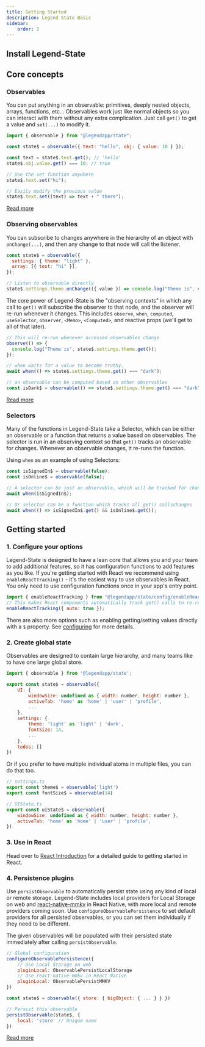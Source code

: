 ```yaml
---
title: Getting Started
description: Legend State Basic
sidebar:
    order: 2
---
```



## Install Legend-State

<Install name="@legendapp/state" />

## Core concepts

### Observables

You can put anything in an observable: primitives, deeply nested objects, arrays, functions, etc... Observables work just like normal objects so you can interact with them without any extra complication. Just call `get()` to get a value and `set(...)` to modify it.

```js
import { observable } from "@legendapp/state";

const state$ = observable({ text: "hello", obj: { value: 10 } });

const text = state$.text.get(); // 'hello'
state$.obj.value.get() === 10; // true

// Use the set function anywhere
state$.text.set("hi");

// Easily modify the previous value
state$.text.set((text) => text + " there");
```

[Read more](../../usage/observable)

### Observing observables

You can subscribe to changes anywhere in the hierarchy of an object with `onChange(...)`, and then any change to that node will call the listener.

```js
const state$ = observable({
  settings: { theme: "light" },
  array: [{ text: "hi" }],
});

// Listen to observable directly
state$.settings.theme.onChange(({ value }) => console.log("Theme is", value));
```

The core power of Legend-State is the "observing contexts" in which any call to `get()` will subscribe the observer to that node, and the observer will re-run whenever it changes. This includes `observe`, `when`, `computed`, `useSelector`, `observer`, `<Memo>`, `<Computed>`, and reactive props (we'll get to all of that later).

```js
// This will re-run whenever accessed observables change
observe(() => {
  console.log("Theme is", state$.settings.theme.get());
});

// when waits for a value to become truthy.
await when(() => state$.settings.theme.get() === "dark");

// an observable can be computed based on other observables
const isDark$ = observable(() => state$.settings.theme.get() === "dark");
```

[Read more](../../usage/reactivity)

### Selectors

Many of the functions in Legend-State take a Selector, which can be either an observable or a function that returns a value based on observables. The selector is run in an observing context so that `get()` tracks an observable for changes. Whenever an observable changes, it re-runs the function.

Using `when` as an example of using Selectors:

```js
const isSignedIn$ = observable(false);
const isOnline$ = observable(false);

// A selector can be just an observable, which will be tracked for changes
await when(isSignedIn$);

// Or selector can be a function which tracks all get() callschanges
await when(() => isSignedIn$.get() && isOnline$.get());
```

## Getting started

### 1. Configure your options

Legend-State is designed to have a lean core that allows you and your team to add additional features, so it has configuration functions to add features as you like. If you're getting started with React we recommend using `enableReactTracking()` - it's the easiest way to use observables in React. You only need to use configuration functions once in your app's entry point.

```jsx
import { enableReactTracking } from "@legendapp/state/config/enableReactTracking";
// This makes React components automatically track get() calls to re-render
enableReactTracking({ auto: true });
```

There are also more options such as enabling getting/setting values directly with a `$` property. See [configuring](../../usage/configuring) for more details.

### 2. Create global state

Observables are designed to contain large hierarchy, and many teams like to have one large global store.

```js
import { observable } from '@legendapp/state';

export const state$ = observable({
    UI: {
        windowSize: undefined as { width: number, height: number },
        activeTab: 'home' as 'home' | 'user' | 'profile',
        ...
    },
    settings: {
        theme: 'light' as 'light' | 'dark',
        fontSize: 14,
        ...
    },
    todos: []
})
```

Or if you prefer to have multiple individual atoms in multiple files, you can do that too.

```js
// settings.ts
export const theme$ = observable('light')
export const fontSize$ = observable(14)

// UIState.ts
export const uiState$ = observable({
    windowSize: undefined as { width: number, height: number },
    activeTab: 'home' as 'home' | 'user' | 'profile',
})
```

### 3. Use in React

Head over to [React Introduction](../../react/react-introduction) for a detailed guide to getting started in React.

### 4. Persistence plugins

Use `persistObservable` to automatically persist state using any kind of local or remote storage. Legend-State includes local providers for Local Storage on web and [react-native-mmkv](https://github.com/mrousavy/react-native-mmkv) in React Native, with more local and remote providers coming soon. Use `configureObservablePersistence` to set default providers for all persisted observables, or you can set them individually if they need to be different.

The given observables will be populated with their persisted state immediately after calling `persistObservable`.

```js
// Global configuration
configureObservablePersistence({
    // Use Local Storage on web
    pluginLocal: ObservablePersistLocalStorage
    // Use react-native-mmkv in React Native
    pluginLocal: ObservablePersistMMKV
})

const state$ = observable({ store: { bigObject: { ... } } })

// Persist this observable
persistObservable(state$, {
    local: 'store' // Unique name
})
```

[Read more](../../guides/persistence)
